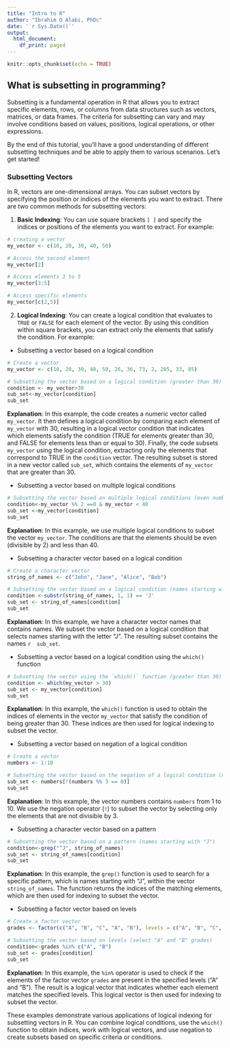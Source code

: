 ```yaml
---
title: "Intro to R"
author: "Ibrahim O Alabi, PhDc"
date: '`r Sys.Date()`'
output:
  html_document:
    df_print: paged
---
```


```r
knitr::opts_chunk$set(echo = TRUE)
```

## What is subsetting in programming?

Subsetting is a fundamental operation in R that allows you to extract specific elements, rows, or columns from data structures such as vectors, matrices, or data frames. The criteria for subsetting can vary and may involve conditions based on values, positions, logical operations, or other expressions.

By the end of this tutorial, you'll have a good understanding of different subsetting techniques and be able to apply them to various scenarios. Let's get started!

### Subsetting Vectors
In R, vectors are one-dimensional arrays. You can subset vectors by specifying the position or indices of the elements you want to extract. There are two common methods for subsetting vectors:

1. **Basic Indexing**: You can use square brackets `[ ]` and specify the indices or positions of the elements you want to extract. For example:

```r
# creating a vector
my_vector <- c(10, 20, 30, 40, 50)

# Access the second element
my_vector[2]

# Access elements 3 to 5
my_vector[3:5]

# Access specific elements
my_vector[c(2,5)]
```

2. **Logical Indexing**: You can create a logical condition that evaluates to `TRUE` or `FALSE` for each element of the vector. By using this condition within square brackets, you can extract only the elements that satisfy the condition. For example:

* Subsetting a vector based on a logical condition

```r
# Create a vector
my_vector <- c(10, 20, 30, 40, 50, 26, 36, 73, 2, 205, 33, 85)

# Subsetting the vector based on a logical condition (greater than 30)
condition <- my_vector>30
sub_set<-my_vector[condition]
sub_set
```


**Explanation**: In this example, the code creates a numeric vector called `my_vector`. It then defines a logical condition by comparing each element of `my_vector` with 30, resulting in a logical vector condition that indicates which elements satisfy the condition (TRUE for elements greater than 30, and FALSE for elements less than or equal to 30). Finally, the code subsets `my_vector` using the logical condition, extracting only the elements that correspond to TRUE in the `condition` vector. The resulting subset is stored in a new vector called `sub_set`, which contains the elements of `my_vector` that are greater than 30.

* Subsetting a vector based on multiple logical conditions

```r
# Subsetting the vector based on multiple logical conditions (even numbers less than 40)
condition<-my_vector %% 2 ==0 & my_vector < 40
sub_set <-my_vector[condition]
sub_set

```


**Explanation**: In this example, we use multiple logical conditions to subset the vector `my_vector`. The conditions are that the elements should be even (divisible by 2) and less than 40. 

* Subsetting a character vector based on a logical condition


```r
# Create a character vector
string_of_names <- c("John", "Jane", "Alice", "Bob")

# Subsetting the vector based on a logical condition (names starting with "J")
condition <-substr(string_of_names, 1, 1) == 'J'
sub_set <- string_of_names[condition]
sub_set
```

**Explanation**: In this example, we have a character vector names that contains names. We subset the vector based on a logical condition that selects names starting with the letter "J". The resulting subset contains the names `r  sub_set`.

* Subsetting a vector based on a logical condition using the `which()` function

```r

# Subsetting the vector using the `which()` function (greater than 30)
condition <- which(my_vector > 30)
sub_set <- my_vector[condition]
sub_set
```

**Explanation**: In this example, the `which()` function is used to obtain the indices of elements in the vector `my_vector` that satisfy the condition of being greater than 30. These indices are then used for logical indexing to subset the vector.


* Subsetting a vector based on negation of a logical condition

```r
# Create a vector
numbers <- 1:10

# Subsetting the vector based on the negation of a logical condition (not divisible by 3)
sub_set <- numbers[!(numbers %% 3 == 0)]
sub_set

```

**Explanation**: In this example, the vector numbers contains `numbers` from 1 to 10. We use the negation operator (`!`) to subset the vector by selecting only the elements that are not divisible by 3.

* Subsetting a character vector based on a pattern

```r
# Subsetting the vector based on a pattern (names starting with "J")
condition<-grep("^J", string_of_names)
sub_set <- string_of_names[condition]
sub_set

```

**Explanation**: In this example, the `grep()` function is used to search for a specific pattern, which is names starting with "J", within the vector `string_of_names`. The function returns the indices of the matching elements, which are then used for indexing to subset the vector. 

* Subsetting a factor vector based on levels

```r
# Create a factor vector
grades <- factor(c("A", "B", "C", "A", "B"), levels = c("A", "B", "C", "D", "E"))

# Subsetting the vector based on levels (select "A" and "B" grades)
condition<-grades %in% c("A", "B")
sub_set <- grades[condition]
sub_set

```

**Explanation**: In this example, the `%in%` operator is used to check if the elements of the factor vector `grades` are present in the specified levels ("A" and "B"). The result is a logical vector that indicates whether each element matches the specified levels. This logical vector is then used for indexing to subset the vector.


These examples demonstrate various applications of logical indexing for subsetting vectors in R. You can combine logical conditions, use the `which()` function to obtain indices, work with logical vectors, and use negation to create subsets based on specific criteria or conditions.


